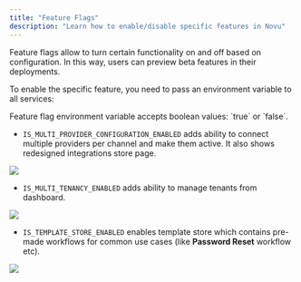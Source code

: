 ```yaml
---
title: "Feature Flags"
description: "Learn how to enable/disable specific features in Novu"
---
```


Feature flags allow to turn certain functionality on and off based on configuration. In this way, users can preview beta features in their deployments.

To enable the specific feature, you need to pass an environment variable to all services:

<Note>
    Feature flag environment variable accepts boolean values: `true` or `false`.
</Note>

- `IS_MULTI_PROVIDER_CONFIGURATION_ENABLED` adds ability to connect multiple providers per channel and make them active. It also shows redesigned integrations store page.
<Frame caption="Redesigned Integrations store page."><img src="/images/community/feature-flags/multi-provider-feature.png" /> </Frame>

- `IS_MULTI_TENANCY_ENABLED` adds ability to manage tenants from dashboard.
<Frame caption="Once multi-tenancy is enabled, the Tenants page will appear."><img src="/images/community/feature-flags/tenants-feature.png" /> </Frame>

- `IS_TEMPLATE_STORE_ENABLED` enables template store which contains pre-made workflows for common use cases (like **Password Reset** workflow etc).
<Frame caption="With template store enabled, you can choose from pre-made workflows."><img src="/images/community/feature-flags/template-store-feature.png" /> </Frame>
